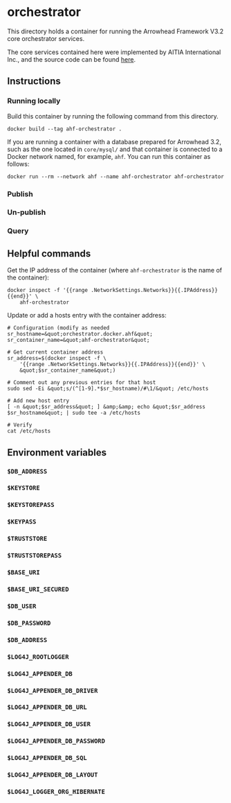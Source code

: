 = orchestrator =

This directory holds a container for running the Arrowhead Framework V3.2 core orchestrator services.

The core services contained here were implemented by AITIA International Inc., and the source code can be found [https://github.com/hegeduscs/arrowhead here].

== Instructions ==

=== Running locally ===

Build this container by running the following command from this directory.

<pre>docker build --tag ahf-orchestrator .</pre>
If you are running a container with a database prepared for Arrowhead 3.2, such as the one located in <code>core/mysql/</code> and that container is connected to a Docker network named, for example, <code>ahf</code>. You can run this container as follows:

<pre>docker run --rm --network ahf --name ahf-orchestrator ahf-orchestrator</pre>
=== Publish ===

=== Un-publish ===

=== Query ===

== Helpful commands ==

Get the IP address of the container (where <code>ahf-orchestrator</code> is the name of the container):

<pre>docker inspect -f '{{range .NetworkSettings.Networks}}{{.IPAddress}}{{end}}' \
    ahf-orchestrator</pre>
Update or add a hosts entry with the container address:

<pre># Configuration (modify as needed
sr_hostname=&quot;orchestrator.docker.ahf&quot;
sr_container_name=&quot;ahf-orchestrator&quot;

# Get current container address
sr_address=$(docker inspect -f \
    '{{range .NetworkSettings.Networks}}{{.IPAddress}}{{end}}' \
    &quot;$sr_container_name&quot;)

# Comment out any previous entries for that host
sudo sed -Ei &quot;s/(^[1-9].*$sr_hostname)/#\1/&quot; /etc/hosts

# Add new host entry
[ -n &quot;$sr_address&quot; ] &amp;&amp; echo &quot;$sr_address $sr_hostname&quot; | sudo tee -a /etc/hosts

# Verify
cat /etc/hosts</pre>
== Environment variables ==

=== <code>$DB_ADDRESS</code> ===

=== <code>$KEYSTORE</code> ===

=== <code>$KEYSTOREPASS</code> ===

=== <code>$KEYPASS</code> ===

=== <code>$TRUSTSTORE</code> ===

=== <code>$TRUSTSTOREPASS</code> ===

=== <code>$BASE_URI</code> ===

=== <code>$BASE_URI_SECURED</code> ===

=== <code>$DB_USER</code> ===

=== <code>$DB_PASSWORD</code> ===

=== <code>$DB_ADDRESS</code> ===

=== <code>$LOG4J_ROOTLOGGER</code> ===

=== <code>$LOG4J_APPENDER_DB</code> ===

=== <code>$LOG4J_APPENDER_DB_DRIVER</code> ===

=== <code>$LOG4J_APPENDER_DB_URL</code> ===

=== <code>$LOG4J_APPENDER_DB_USER</code> ===

=== <code>$LOG4J_APPENDER_DB_PASSWORD</code> ===

=== <code>$LOG4J_APPENDER_DB_SQL</code> ===

=== <code>$LOG4J_APPENDER_DB_LAYOUT</code> ===

=== <code>$LOG4J_LOGGER_ORG_HIBERNATE</code> ===

